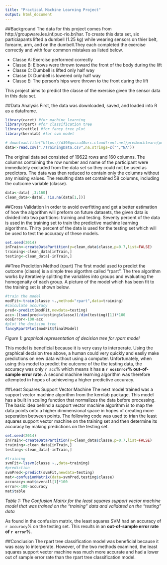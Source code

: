 ```yaml
---
title: "Practical Machine Learning Project"
output: html_document
---
```

##Background
The data for this project comes from http://groupware.les.inf.puc-rio.br/har. To create this data set, six particiapants lifted a dumbell (1.25 kg) while wearing sensors on thier belt, forearm, arm, and on the dumbell.They each completed the exercise correctly and with four common mistakes as listed below. 

- Classe A: Exercise performed correctly
- Classe B: Elbows were thrown toward the front of the body during the lift
- Classe C: Dumbell is lifted only half way
- Classe D: Dumbell is lowered only half way
- Classe E: The person's hips were thrown to the front during the lift

This project aims to predict the classe of the exercise given the sensor data in this data set.

##Data Analysis
First, the data was downloaded, saved, and loaded into R as a dataframe.
```r
library(caret) #for machine learning
library(rpart) #for classification tree
library(rattle) #for fancy tree plot
library(kernlab) #for svm model
```
```r
# download.file("https://d396qusza40orc.cloudfront.net/predmachlearn/pml-training.csv",destfile="TrainingData.csv", method="curl")
data<-read.csv("./TrainingData.csv",na.strings=c("","NA"))
```
The original data set consisted of 19622 rows and 160 columns. The columns containing the row number and name of the participant were immediately excluded from the data set so they could not be used as predictors. The data was then reduced to contain only the columns without any missing values. The resulting data set contained 58 columns, including the outcome variable (classe).
```r
data<-data[ ,3:160]
clean_data<-data[, !is.na(data[1,])]
```

##Cross Validation
In order to avoid overfitting and get a better estimation of how the algorithm will preform on future datasets, the given data is divided into two partitions: training and testing. Seventy percent of the data is used in the training set to train the predictive machine learning algorithms. Thirty percent of the data is used for the testing set which will be used to test the accuracy of these models. 

```r
set.seed(2014)
inTrain<-createDataPartition(y=clean_data$classe,p=0.7,list=FALSE)
training<-clean_data[inTrain,]
testing<-clean_data[-inTrain,]
```
##Tree Prediction Method (rpart)
The first model used to predict the outcome (classe) is a simple tree algorthm called "rpart". The tree algorithm works by iteratively splitting the variables into groups and evaluating the homogenaity of each group. A picture of the model which has been fit to the training set is shown below. 

```r
#train the model
modFit<-train(classe ~.,method="rpart",data=training)
#calculate accuracy
pred<-predict(modFit,newdata=testing)
acc<-((sum(pred==testing$classe))/dim(testing)[1])*100
oosError<-100-acc
#plot the decision tree
fancyRpartPlot(modFit$finalModel)
```


*Figure 1: graphical representation of decision tree for rpart model*

This model is beneficial because it is very easy to interperate. Using the graphical decision tree above, a human could very quickly and easliy make predictions on new data without using a computer. Unfortunately, when using this model to predict the outcome of the the testing data, the accuracy was only `r acc`% which means it has **a `r oosError`% out-of-sample error rate**. A second machine learning algorithm  was therefore attempted in hopes of achieveing a higher predictive accuracy.

##Least Squares Support Vector Machine
The next model trained was a support vector machine algorithm from the kernlab package. This model has a built in scaling function that normalizes the data before processing. The basic idea behind a support vector machine algorithm is to map the data points onto a higher dimmensional space in hopes of creating more seperation between points. The following code was used to trian the least squares support vector machine on the training set and then determine its accuracy by making predictions on the testing set.

```r
set.seed(2014)
inTrain<-createDataPartition(y=clean_data$classe,p=0.7,list=FALSE)
training<-clean_data[inTrain,]
testing<-clean_data[-inTrain,]
```
```r
#training
svmFit<-lssvm(classe ~.,data=training)
#prediction
svmPred<-predict(svmFit,newdata=testing)
mat<-confusionMatrix(data=svmPred,testing$classe)
accuracy<-mat$overall[1]*100
error<-100-accuracy
mat$table
```
*Table 1: The Confusion Matrix for the least squares support vector machine model that was trained on the "training" data and validated on the "testing" data*

As found in the confusion matrix, the least squares SVM had an accuracy of `r accuracy`% on the testing set. This results in an **out-of-sample error rate of `r error`%**. 

##Conclusion
The rpart tree classification model was beneficial because it was easy to interperate. However, of the two methods examined, the least squares support vector machine was much more accurate and had a lower out of sample error rate than the rpart tree classification model.
